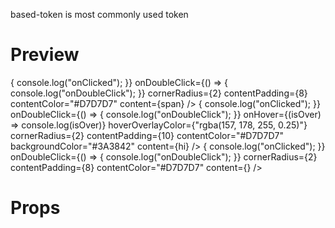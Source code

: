 
<Meta title="code-ui-token/based-token" />

based-token is most commonly used token

# Preview

<Preview>
  <Story name="default">
    <BasedToken
      onClick={() => {
        console.log("onClicked");
      }}
      onDoubleClick={() => {
        console.log("onDoubleClick");
      }}
      cornerRadius={2}
      contentPadding={8}
      contentColor="#D7D7D7"
      content={<span>span</span>}
    />
  </Story>
  <Story name="onHover">
    <BasedToken
      onClick={() => {
        console.log("onClicked");
      }}
      onDoubleClick={() => {
        console.log("onDoubleClick");
      }}
      onHover={(isOver) => console.log(isOver)}
      hoverOverlayColor={"rgba(157, 178, 255, 0.25)"}
      cornerRadius={2}
      contentPadding={10}
      contentColor="#D7D7D7"
      backgroundColor="#3A3842"
      content={<span>hi</span>}
    />
  </Story>
  <Story name="mixed example">
    <BasedToken
      onClick={() => {
        console.log("onClicked");
      }}
      onDoubleClick={() => {
        console.log("onDoubleClick");
      }}
      cornerRadius={2}
      contentPadding={8}
      contentColor="#D7D7D7"
      content={<BasedTokenStorybookExample />}
    />
  </Story>
</Preview>

# Props

<Props of={BasedToken} />
